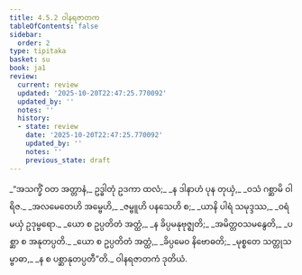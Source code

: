 ```yaml
---
title: 4.5.2 ဝါနရဇာတက
tableOfContents: false
sidebar:
  order: 2
type: tipitaka
basket: su
book: ja1
review:
  current: review
  updated: '2025-10-20T22:47:25.770092'
  updated_by: ''
  notes: ''
  history:
  - state: review
    date: '2025-10-20T22:47:25.770092'
    updated_by: ''
    notes: ''
    previous_state: draft
---
```



<DynamicBreadcrumb />


<ReviewStatus review={frontmatter.review} showDetails={true} />

<HypothesisAnnotation frontmatter={frontmatter} />

<Division number="165" book="ja1" e="ch" v="22" p="115">

<Paragraph number="1096" type="verses" book="ja1">
_“အသက္ခိံ ဝတ အတ္တာနံ,_  
ဥဒ္ဓါတုံ ဥဒကာ ထလံ;_  
_န ဒါနာဟံ ပုန တုယှံ,_  
_ဝသံ ဂစ္ဆာမိ ဝါရိဇ._  

</Paragraph>

</Division>
<Division number="166" book="ja1" e="ch" v="22" p="115">

<Paragraph number="1097" type="verses" book="ja1">
_အလမေတေဟိ အမ္ဗေဟိ,_  
_ဇမ္ဗူဟိ ပနသေဟိ စ;_  
_ယာနိ ပါရံ သမုဒ္ဒဿ,_  
_ဝရံ မယှံ ဥဒုမ္ဗရော._  

</Paragraph>

</Division>
<Division number="167" book="ja1" e="ch" v="22" p="115">

<Paragraph number="1098" type="verses" book="ja1">
_ယော စ ဥပ္ပတိတံ အတ္ထံ,_  
_န ခိပ္ပမနုဗုဇ္ဈတိ;_  
_အမိတ္တဝသမနွေတိ,_  
_ပစ္ဆာ စ အနုတပ္ပတိ._  

</Paragraph>

</Division>
<Division number="168" book="ja1" e="ch" v="22" p="115">

<Paragraph number="1099" type="verses" book="ja1">
_ယော စ ဥပ္ပတိတံ အတ္ထံ,_  
_ခိပ္ပမေဝ နိဗောဓတိ;_  
_မုစ္စတေ သတ္တုသမ္ဗာဓာ,_  
_န စ ပစ္ဆာနုတပ္ပတီ”တိ._  


</Paragraph>
</Division>

<Paragraph number="1100" type="center" book="ja1">
ဝါနရဇာတကံ ဒုတိယံ.
</Paragraph>